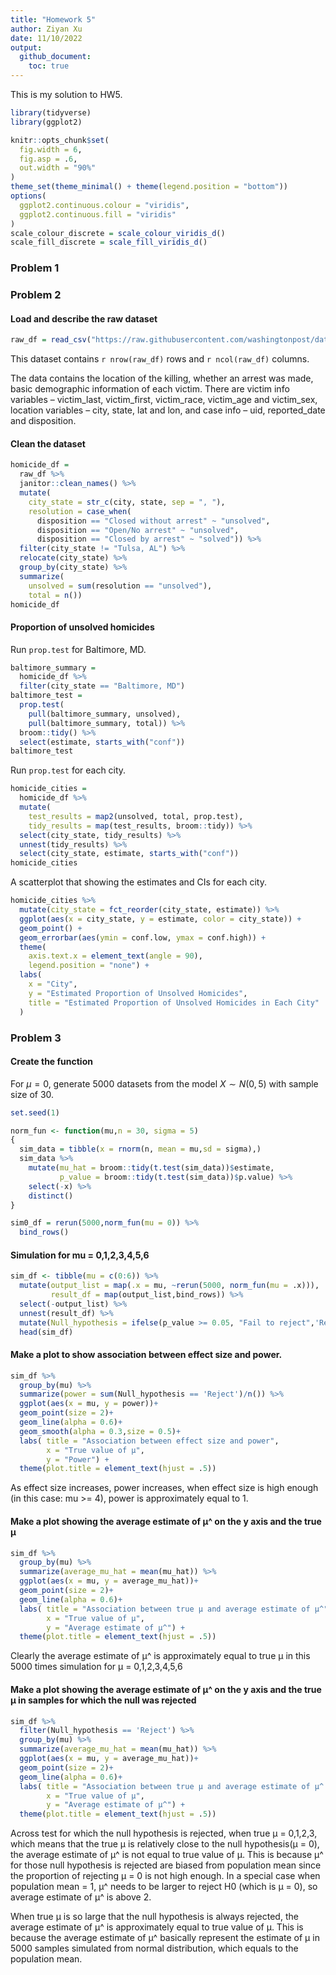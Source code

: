```yaml
---
title: "Homework 5"
author: Ziyan Xu
date: 11/10/2022
output: 
  github_document:
    toc: true
---
```


This is my solution to HW5. 

```r
library(tidyverse)
library(ggplot2)

knitr::opts_chunk$set(
  fig.width = 6,
  fig.asp = .6,
  out.width = "90%"
)
theme_set(theme_minimal() + theme(legend.position = "bottom"))
options(
  ggplot2.continuous.colour = "viridis",
  ggplot2.continuous.fill = "viridis"
)
scale_colour_discrete = scale_colour_viridis_d()
scale_fill_discrete = scale_fill_viridis_d()
```

### Problem 1



### Problem 2

#### Load and describe the raw dataset

```r
raw_df = read_csv("https://raw.githubusercontent.com/washingtonpost/data-homicides/master/homicide-data.csv")
```

This dataset contains `r nrow(raw_df)` rows and `r ncol(raw_df)` columns.

The data contains the location of the killing, whether an arrest was made, basic demographic information of each victim. There are victim info variables -- victim_last, victim_first, victim_race, victim_age and victim_sex, location variables -- city, state, lat and lon, and case info -- uid, reported_date and disposition.

#### Clean the dataset
```r
homicide_df = 
  raw_df %>% 
  janitor::clean_names() %>% 
  mutate(
    city_state = str_c(city, state, sep = ", "),
    resolution = case_when(
      disposition == "Closed without arrest" ~ "unsolved",
      disposition == "Open/No arrest" ~ "unsolved",
      disposition == "Closed by arrest" ~ "solved")) %>% 
  filter(city_state != "Tulsa, AL") %>% 
  relocate(city_state) %>% 
  group_by(city_state) %>% 
  summarize(
    unsolved = sum(resolution == "unsolved"),
    total = n())
homicide_df
```

#### Proportion of unsolved homicides

Run `prop.test` for Baltimore, MD.
```r
baltimore_summary = 
  homicide_df %>% 
  filter(city_state == "Baltimore, MD")
baltimore_test =
  prop.test(
    pull(baltimore_summary, unsolved), 
    pull(baltimore_summary, total)) %>% 
  broom::tidy() %>% 
  select(estimate, starts_with("conf"))
baltimore_test
```

Run `prop.test` for each city.
```r
homicide_cities =
  homicide_df %>%
  mutate(
    test_results = map2(unsolved, total, prop.test),
    tidy_results = map(test_results, broom::tidy)) %>% 
  select(city_state, tidy_results) %>% 
  unnest(tidy_results) %>% 
  select(city_state, estimate, starts_with("conf"))
homicide_cities
```

A scatterplot that showing the estimates and CIs for each city.

```r
homicide_cities %>% 
  mutate(city_state = fct_reorder(city_state, estimate)) %>% 
  ggplot(aes(x = city_state, y = estimate, color = city_state)) +
  geom_point() +
  geom_errorbar(aes(ymin = conf.low, ymax = conf.high)) +
  theme(
    axis.text.x = element_text(angle = 90),
    legend.position = "none") +
  labs(
    x = "City",
    y = "Estimated Proportion of Unsolved Homicides",
    title = "Estimated Proportion of Unsolved Homicides in Each City"
  )
```

### Problem 3

#### Create the function 

For $\mu = 0$, generate 5000 datasets from the model $X \sim N(0,5)$ with sample size of 30.

```r
set.seed(1)

norm_fun <- function(mu,n = 30, sigma = 5)
{
  sim_data = tibble(x = rnorm(n, mean = mu,sd = sigma),)
  sim_data %>%
    mutate(mu_hat = broom::tidy(t.test(sim_data))$estimate,
           p_value = broom::tidy(t.test(sim_data))$p.value) %>%
    select(-x) %>%
    distinct()
}

sim0_df = rerun(5000,norm_fun(mu = 0)) %>%
  bind_rows()
```

#### Simulation for mu = 0,1,2,3,4,5,6

```r
sim_df <- tibble(mu = c(0:6)) %>% 
  mutate(output_list = map(.x = mu, ~rerun(5000, norm_fun(mu = .x))),
         result_df = map(output_list,bind_rows)) %>%
  select(-output_list) %>%
  unnest(result_df) %>%
  mutate(Null_hypothesis = ifelse(p_value >= 0.05, "Fail to reject",'Reject'))  
  head(sim_df)
```

#### Make a plot to show association between effect size and power.

```r
sim_df %>%
  group_by(mu) %>%
  summarize(power = sum(Null_hypothesis == 'Reject')/n()) %>% 
  ggplot(aes(x = mu, y = power))+
  geom_point(size = 2)+
  geom_line(alpha = 0.6)+
  geom_smooth(alpha = 0.3,size = 0.5)+
  labs( title = "Association between effect size and power",
        x = "True value of μ",
        y = "Power") +
  theme(plot.title = element_text(hjust = .5))
```

As effect size increases, power increases, when effect size is high enough (in this case: mu >= 4), power is approximately equal to 1. 

#### Make a plot showing the average estimate of μ^ on the y axis and the true μ 

```r
sim_df %>%
  group_by(mu) %>%
  summarize(average_mu_hat = mean(mu_hat)) %>%
  ggplot(aes(x = mu, y = average_mu_hat))+
  geom_point(size = 2)+
  geom_line(alpha = 0.6)+
  labs( title = "Association between true μ and average estimate of μ^",
        x = "True value of μ",
        y = "Average estimate of μ^") +
  theme(plot.title = element_text(hjust = .5))
```

Clearly the average estimate of μ^ is approximately equal to true μ in this 5000 times simulation for μ = 0,1,2,3,4,5,6

#### Make a plot showing the average estimate of μ^ on the y axis and the true μ in samples for which the null was rejected

```r
sim_df %>%
  filter(Null_hypothesis == 'Reject') %>%
  group_by(mu) %>%
  summarize(average_mu_hat = mean(mu_hat)) %>%
  ggplot(aes(x = mu, y = average_mu_hat))+
  geom_point(size = 2)+
  geom_line(alpha = 0.6)+
  labs( title = "Association between true μ and average estimate of μ^ when H0 is rejected",
        x = "True value of μ",
        y = "Average estimate of μ^") +
  theme(plot.title = element_text(hjust = .5))
```

Across test for which the null hypothesis is rejected, when true μ = 0,1,2,3, which means that the true μ is relatively close to the null hypothesis(μ = 0), the average estimate of μ^ is not equal to true value of μ. This is because μ^ for those null hypothesis is rejected are biased from population mean since the proportion of rejecting μ = 0 is not high enough. In a special case when population mean = 1, μ^ needs to be larger to reject H0 (which is μ = 0), so average estimate of μ^ is above 2. 
  
When true μ is so large that the null hypothesis is always rejected, the average estimate of μ^ is approximately equal to true value of μ. This is because the average estimate of μ^ basically represent the estimate of μ in 5000 samples simulated from normal distribution, which equals to the population mean.

